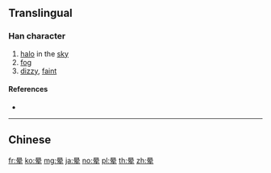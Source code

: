 {{character info/new}}
{{also|暈}}
==Translingual==

===Han character===
{{Han char|rn=72|rad=日|as=06|sn=10|four=|canj=ABKQ|ids=⿳日冖车}}

# [[halo]] in the [[sky]]
# [[fog]]
# [[dizzy]], [[faint]]

====References====
* {{Han ref|kx=0495.241|hdz=21509.080|uh=6655|ud=26197}}

----

==Chinese==
{{zh-see|暈}}

[[fr:晕]]
[[ko:晕]]
[[mg:晕]]
[[ja:晕]]
[[no:晕]]
[[pl:晕]]
[[th:晕]]
[[zh:晕]]